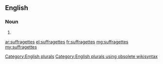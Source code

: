 ==English==

===Noun===
{{head|en}}

# {{plural of|suffragette}}

[[Category:English plurals]][[Category:English plurals using obsolete wikisyntax]]

[[ar:suffragettes]]
[[el:suffragettes]]
[[fr:suffragettes]]
[[mg:suffragettes]]
[[my:suffragettes]]